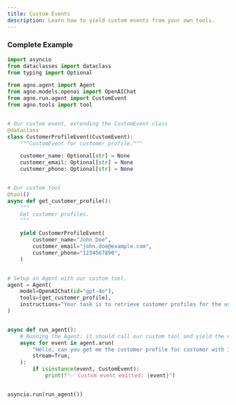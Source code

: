 ```yaml
---
title: Custom Events
description: Learn how to yield custom events from your own tools.
---
```


### Complete Example

```python
import asyncio
from dataclasses import dataclass
from typing import Optional

from agno.agent import Agent
from agno.models.openai import OpenAIChat
from agno.run.agent import CustomEvent
from agno.tools import tool


# Our custom event, extending the CustomEvent class
@dataclass
class CustomerProfileEvent(CustomEvent):
    """CustomEvent for customer profile."""

    customer_name: Optional[str] = None
    customer_email: Optional[str] = None
    customer_phone: Optional[str] = None


# Our custom tool
@tool()
async def get_customer_profile():
    """
    Get customer profiles.
    """

    yield CustomerProfileEvent(
        customer_name="John Doe",
        customer_email="john.doe@example.com",
        customer_phone="1234567890",
    )


# Setup an Agent with our custom tool.
agent = Agent(
    model=OpenAIChat(id="gpt-4o"),
    tools=[get_customer_profile],
    instructions="Your task is to retrieve customer profiles for the user.",
)


async def run_agent():
    # Running the Agent: it should call our custom tool and yield the custom event
    async for event in agent.arun(
        "Hello, can you get me the customer profile for customer with ID 123?",
        stream=True,
    ):
        if isinstance(event, CustomEvent):
            print(f"✅ Custom event emitted: {event}")


asyncio.run(run_agent())
```